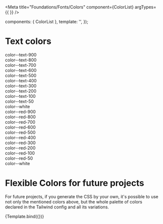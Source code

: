 
<Meta
  title="Foundations/Fonts/Colors"
  component={ColorList}
  argTypes={{ }}
/>

  components: { ColorList },
  template: '<ColorList :label="label" :textStyle="textStyle" :size="size" />',
});

# Text colors
<Canvas>
  <div class="storybook-backgrounds">
    <div class="color--text-900">
        color--text-900
    </div>
    <div class="color--text-800">
        color--text-800
    </div>
    <div class="color--text-700">
        color--text-700
    </div>
    <div class="color--text-600">
        color--text-600
    </div>
    <div class="color--text-500">
        color--text-500
    </div>
    <div class="color--text-400">
        color--text-400
    </div>
    <div class="color--text-300">
      color--text-300
    </div>
    <div class="color--text-200">
      color--text-200
    </div>
    <div class="color--text-100">
      color--text-100
    </div>
    <div class="color--text-50">
      color--text-50
    </div>
    <div class="color--white">
      color--white
    </div>
  </div>
</Canvas>

<Canvas>
  <div class="storybook-backgrounds">
    <div class="color--red-900">
        color--red-900
    </div>
    <div class="color--red-800">
        color--red-800
    </div>
    <div class="color--red-700">
        color--red-700
    </div>
    <div class="color--red-600">
        color--red-600
    </div>
    <div class="color--red-500">
        color--red-500
    </div>
    <div class="color--red-400">
        color--red-400
    </div>
    <div class="color--red-300">
      color--red-300
    </div>
    <div class="color--red-200">
      color--red-200
    </div>
    <div class="color--red-100">
      color--red-100
    </div>
    <div class="color--red-50">
      color--red-50
    </div>
    <div class="color--white">
      color--white
    </div>
  </div>
</Canvas>



# Flexible Colors for future projects
For future projects, if you generate the CSS by your own, it's possible to use not only the mentioned colors above, but the whole palette of colors declared in the Tailwind config and all its variations.

<Canvas>
  <Story
    name="Example"
    args={{
    }}
  >
    {Template.bind({})}
  </Story>
</Canvas>
